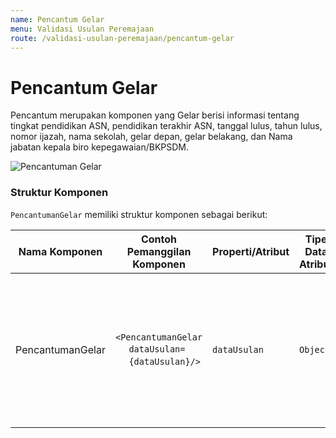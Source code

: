 ```yaml
---
name: Pencantum Gelar
menu: Validasi Usulan Peremajaan
route: /validasi-usulan-peremajaan/pencantum-gelar
---
```


# Pencantum Gelar

Pencantum merupakan komponen yang Gelar berisi informasi tentang tingkat pendidikan ASN,
pendidikan terakhir ASN,
tanggal lulus, tahun lulus, nomor ijazah, nama sekolah, gelar depan, gelar belakang, dan
Nama jabatan kepala biro kepegawaian/BKPSDM.

![Pencantuman Gelar](../../src/img/PencantumanGelar.png)

### Struktur Komponen

`PencantumanGelar` memiliki struktur komponen sebagai berikut:

| Nama Komponen    | Contoh Pemanggilan <br/> Komponen                                                                                          | Properti/Atribut | Tipe Data <br/> Atribut | Penjelasan                                                                                                    |
| ---------------- | -------------------------------------------------------------------------------------------------------------------------- | ---------------- | ----------------------- | ------------------------------------------------------------------------------------------------------------- |
| PencantumanGelar | `<PencantumanGelar` <br/> &nbsp;&nbsp;&nbsp;&nbsp;&nbsp;`dataUsulan=` <br/> &nbsp;&nbsp;&nbsp;&nbsp;&nbsp;`{dataUsulan}/>` | `dataUsulan`     | `Object`                | Properti data usulan berisi informasi <br/> data diri ASN, jenis layanan, <br/> hingga dokumen-dokumen usulan |
